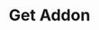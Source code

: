 ---
openapi: get /addons/{id}
title: Get Addon
description: Retrieve detailed information about a specific addon using its unique identifier
---